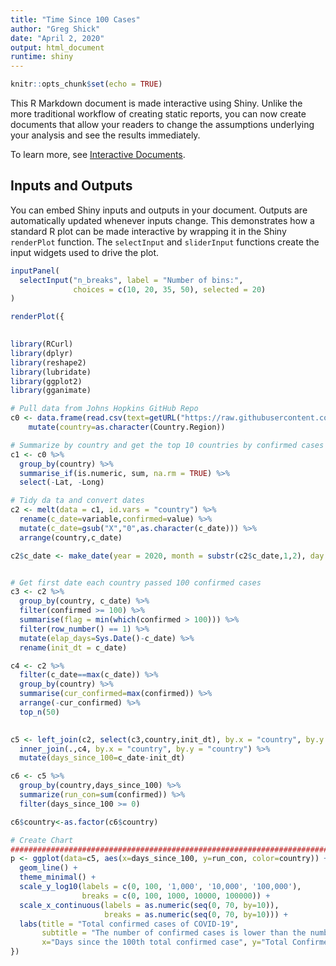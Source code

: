 ---
title: "Time Since 100 Cases"
author: "Greg Shick"
date: "April 2, 2020"
output: html_document
runtime: shiny
---

```{r setup, include=FALSE}
knitr::opts_chunk$set(echo = TRUE)
```

This R Markdown document is made interactive using Shiny. Unlike the more traditional workflow of creating static reports, you can now create documents that allow your readers to change the assumptions underlying your analysis and see the results immediately. 

To learn more, see [Interactive Documents](http://rmarkdown.rstudio.com/authoring_shiny.html).

## Inputs and Outputs

You can embed Shiny inputs and outputs in your document. Outputs are automatically updated whenever inputs change.  This demonstrates how a standard R plot can be made interactive by wrapping it in the Shiny `renderPlot` function. The `selectInput` and `sliderInput` functions create the input widgets used to drive the plot.

```{r eruptions, echo=FALSE}
inputPanel(
  selectInput("n_breaks", label = "Number of bins:",
              choices = c(10, 20, 35, 50), selected = 20)
)

renderPlot({

  
library(RCurl)
library(dplyr)
library(reshape2)
library(lubridate)
library(ggplot2)
library(gganimate)

# Pull data from Johns Hopkins GitHub Repo
c0 <- data.frame(read.csv(text=getURL("https://raw.githubusercontent.com/CSSEGISandData/COVID-19/master/csse_covid_19_data/csse_covid_19_time_series/time_series_covid19_confirmed_global.csv"), header=T), stringsAsFactors=FALSE) %>% 
    mutate(country=as.character(Country.Region))

# Summarize by country and get the top 10 countries by confirmed cases
c1 <- c0 %>% 
  group_by(country) %>% 
  summarise_if(is.numeric, sum, na.rm = TRUE) %>% 
  select(-Lat, -Long)   

# Tidy da ta and convert dates
c2 <- melt(data = c1, id.vars = "country") %>% 
  rename(c_date=variable,confirmed=value) %>% 
  mutate(c_date=gsub("X","0",as.character(c_date))) %>% 
  arrange(country,c_date)

c2$c_date <- make_date(year = 2020, month = substr(c2$c_date,1,2), day = substr(c2$c_date,4,5))


# Get first date each country passed 100 confirmed cases
c3 <- c2 %>%
  group_by(country, c_date) %>% 
  filter(confirmed >= 100) %>% 
  summarise(flag = min(which(confirmed > 100))) %>% 
  filter(row_number() == 1) %>% 
  mutate(elap_days=Sys.Date()-c_date) %>% 
  rename(init_dt = c_date)

c4 <- c2 %>% 
  filter(c_date==max(c_date)) %>% 
  group_by(country) %>% 
  summarise(cur_confirmed=max(confirmed)) %>% 
  arrange(-cur_confirmed) %>% 
  top_n(50)
  

c5 <- left_join(c2, select(c3,country,init_dt), by.x = "country", by.y = "country") %>% 
  inner_join(.,c4, by.x = "country", by.y = "country") %>% 
  mutate(days_since_100=c_date-init_dt)

c6 <- c5 %>% 
  group_by(country,days_since_100) %>% 
  summarize(run_con=sum(confirmed)) %>%
  filter(days_since_100 >= 0)

c6$country<-as.factor(c6$country)

# Create Chart
############################################################################## 
p <- ggplot(data=c5, aes(x=days_since_100, y=run_con, color=country)) +
  geom_line() +
  theme_minimal() +
  scale_y_log10(labels = c(0, 100, '1,000', '10,000', '100,000'),
                breaks = c(0, 100, 1000, 10000, 100000)) +
  scale_x_continuous(labels = as.numeric(seq(0, 70, by=10)),
                     breaks = as.numeric(seq(0, 70, by=10))) + 
  labs(title = "Total confirmed cases of COVID-19",
       subtitle = "The number of confirmed cases is lower than the number of total cases. The main reason for this is limited testing.",
       x="Days since the 100th total confirmed case", y="Total Confirmed Cases")
})
```